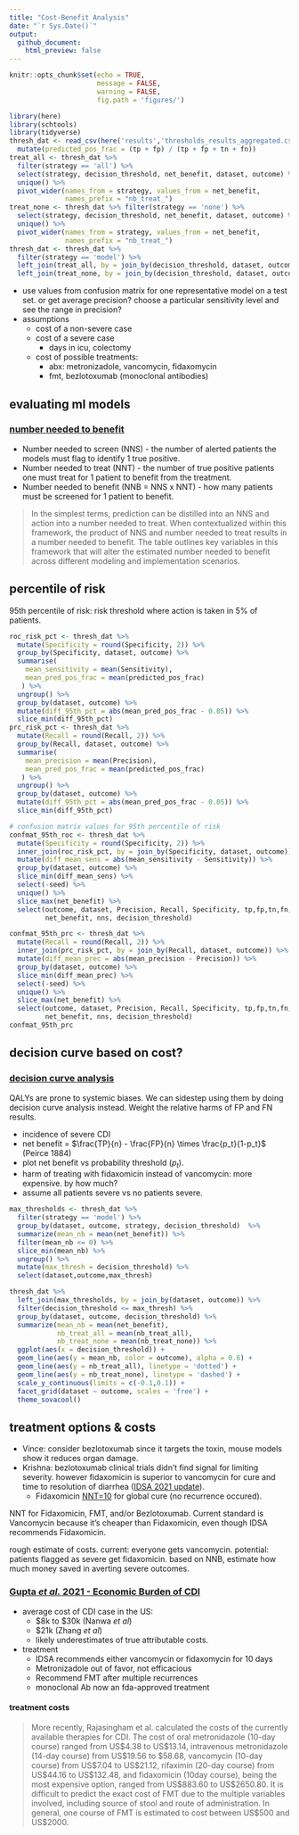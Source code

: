 ```yaml
---
title: "Cost-Benefit Analysis"
date: "`r Sys.Date()`"
output: 
  github_document:
    html_preview: false
---
```


```r
knitr::opts_chunk$set(echo = TRUE,
                      message = FALSE,
                      warning = FALSE,
                      fig.path = 'figures/')
```
```r
library(here)
library(schtools)
library(tidyverse)
thresh_dat <- read_csv(here('results','thresholds_results_aggregated.csv')) %>% 
  mutate(predicted_pos_frac = (tp + fp) / (tp + fp + tn + fn))
treat_all <- thresh_dat %>% 
  filter(strategy == 'all') %>% 
  select(strategy, decision_threshold, net_benefit, dataset, outcome) %>% 
  unique() %>% 
  pivot_wider(names_from = strategy, values_from = net_benefit, 
              names_prefix = "nb_treat_")
treat_none <- thresh_dat %>% filter(strategy == 'none') %>% 
  select(strategy, decision_threshold, net_benefit, dataset, outcome) %>% 
  unique() %>% 
  pivot_wider(names_from = strategy, values_from = net_benefit, 
              names_prefix = "nb_treat_")
thresh_dat <- thresh_dat %>% 
  filter(strategy == 'model') %>% 
  left_join(treat_all, by = join_by(decision_threshold, dataset, outcome)) %>% 
  left_join(treat_none, by = join_by(decision_threshold, dataset, outcome))
```

- use values from confusion matrix for one representative model on a test set. or get average precision? choose a particular sensitivity level and see the range in precision?
- assumptions
  - cost of a non-severe case
  - cost of a severe case
    - days in icu, colectomy
  - cost of possible treatments:
    - abx: metronizadole, vancomycin, fidaxomycin
    - fmt, bezlotoxumab (monoclonal antibodies) 


## evaluating ml models

### [number needed to benefit](https://academic.oup.com/jamia/article-abstract/26/12/1655/5516459)

- Number needed to screen (NNS) - the number of alerted patients the models must flag to identify 1 true positive. 
- Number needed to treat (NNT) - the number of true positive patients one must treat for 1 patient to benefit from the treatment.
- Number needed to benefit (NNB = NNS x NNT) - how many patients must be screened for 1 patient to benefit.

> In the simplest terms, prediction can be distilled into an NNS and action into a number needed to treat. When contextualized within this framework, the product of NNS and number needed to treat results in a number needed to benefit. The table outlines key variables in this framework that will alter the estimated number needed to benefit across different modeling and implementation scenarios.

## percentile of risk

95th percentile of risk: risk threshold where action is taken in 5% of patients.

```r
roc_risk_pct <- thresh_dat %>% 
  mutate(Specificity = round(Specificity, 2)) %>%
  group_by(Specificity, dataset, outcome) %>%
  summarise(
    mean_sensitivity = mean(Sensitivity),
    mean_pred_pos_frac = mean(predicted_pos_frac)
   ) %>% 
  ungroup() %>%
  group_by(dataset, outcome) %>%
  mutate(diff_95th_pct = abs(mean_pred_pos_frac - 0.05)) %>%
  slice_min(diff_95th_pct)
prc_risk_pct <- thresh_dat %>% 
  mutate(Recall = round(Recall, 2)) %>%
  group_by(Recall, dataset, outcome) %>%
  summarise(
    mean_precision = mean(Precision),
    mean_pred_pos_frac = mean(predicted_pos_frac)
   ) %>% 
  ungroup() %>%
  group_by(dataset, outcome) %>% 
  mutate(diff_95th_pct = abs(mean_pred_pos_frac - 0.05)) %>%
  slice_min(diff_95th_pct)

# confusion matrix values for 95th percentile of risk
confmat_95th_roc <- thresh_dat %>% 
  mutate(Specificity = round(Specificity, 2)) %>%
  inner_join(roc_risk_pct, by = join_by(Specificity, dataset, outcome)) %>% 
  mutate(diff_mean_sens = abs(mean_sensitivity - Sensitivity)) %>% 
  group_by(dataset, outcome) %>% 
  slice_min(diff_mean_sens) %>% 
  select(-seed) %>% 
  unique() %>% 
  slice_max(net_benefit) %>% 
  select(outcome, dataset, Precision, Recall, Specificity, tp,fp,tn,fn,
         net_benefit, nns, decision_threshold)

confmat_95th_prc <- thresh_dat %>% 
  mutate(Recall = round(Recall, 2)) %>% 
  inner_join(prc_risk_pct, by = join_by(Recall, dataset, outcome)) %>% 
  mutate(diff_mean_prec = abs(mean_precision - Precision)) %>% 
  group_by(dataset, outcome) %>% 
  slice_min(diff_mean_prec) %>% 
  select(-seed) %>% 
  unique() %>% 
  slice_max(net_benefit) %>% 
  select(outcome, dataset, Precision, Recall, Specificity, tp,fp,tn,fn,
         net_benefit, nns, decision_threshold)
confmat_95th_prc
```


## decision curve based on cost?

### [decision curve analysis](https://journals.sagepub.com/doi/10.1177/0272989X06295361)

QALYs are prone to systemic biases. 
We can sidestep using them by doing decision curve analysis instead.
Weight the relative harms of FP and FN results.

- incidence of severe CDI
- net benefit = $\frac{TP}{n} - \frac{FP}{n} \times \frac{p_t}{1-p_t}$ (Peirce 1884)
- plot net benefit vs probability threshold ($p_t$).
- harm of treating with fidaxomicin instead of vancomycin: more expensive. by how much?
- assume all patients severe vs no patients severe.

```r
max_thresholds <- thresh_dat %>% 
  filter(strategy == 'model') %>% 
  group_by(dataset, outcome, strategy, decision_threshold)  %>% 
  summarize(mean_nb = mean(net_benefit)) %>% 
  filter(mean_nb <= 0) %>% 
  slice_min(mean_nb) %>% 
  ungroup() %>% 
  mutate(max_thresh = decision_threshold) %>% 
  select(dataset,outcome,max_thresh)

thresh_dat %>% 
  left_join(max_thresholds, by = join_by(dataset, outcome)) %>% 
  filter(decision_threshold <= max_thresh) %>% 
  group_by(dataset, outcome, decision_threshold) %>% 
  summarize(mean_nb = mean(net_benefit),
            nb_treat_all = mean(nb_treat_all),
            nb_treat_none = mean(nb_treat_none)) %>% 
  ggplot(aes(x = decision_threshold)) +
  geom_line(aes(y = mean_nb, color = outcome), alpha = 0.6) +
  geom_line(aes(y = nb_treat_all), linetype = 'dotted') +
  geom_line(aes(y = nb_treat_none), linetype = 'dashed') +
  scale_y_continuous(limits = c(-0.1,0.1)) +
  facet_grid(dataset ~ outcome, scales = 'free') +
  theme_sovacool()
```


## treatment options & costs

- Vince: consider bezlotoxumab since it targets the toxin, mouse models show it reduces organ damage.
- Krishna: bezlotoxumab clinical trials didn't find signal for limiting severity. however fidaxomicin is superior to vancomycin for cure and time to resolution of diarrhea ([IDSA 2021 update](https://doi.org/10.1093/cid/ciab549)).
  - Fidaxomicin [NNT=10](https://thennt.com/nnt/oral-fidaxomicin-versus-vancomycin-clostridioides-difficile-infection/) for global cure (no recurrence occured).

NNT for Fidaxomicin, FMT, and/or Bezlotoxumab. Current standard is Vancomycin
because it's cheaper than Fidaxomicin, even though IDSA recommends Fidaxomicin.

rough estimate of costs.
current: everyone gets vancomycin.
potential: patients flagged as severe get fidaxomicin. based on NNB, estimate
how much money saved in averting severe outcomes.

### [Gupta _et al._ 2021 - Economic Burden of CDI](https://journals.sagepub.com/doi/10.1177/17562848211018654)

- average cost of CDI case in the US: 
  - \$8k to \$30k (Nanwa _et al_)
  - \$21k (Zhang _et al_)
  - likely underestimates of true attributable costs.
- treatment   
  - IDSA recommends either vancomycin or fidaxomycin for 10 days
  - Metronizadole out of favor, not efficacious
  - Recommend FMT after multiple recurrences
  - monoclonal Ab now an fda-approved treatment

#### treatment costs

> More recently, Rajasingham et al. calculated the costs of the currently
> available therapies for CDI.
> The cost of oral metronidazole (10-day course) ranged from US$4.38 to
> US$13.14, intravenous metronidazole (14-day course) from US$19.56 to $58.68,
> vancomycin (10-day course) from US$7.04 to US$21.12, rifaximin (20-day course)
> from US$44.16 to US$132.48, and fidaxomicin (10day course), being the most
> expensive option, ranged from US$883.60 to US$2650.80. It is difficult to
> predict the exact cost of FMT due to the multiple variables involved, including
> source of stool and route of administration. In general, one course of FMT is
> estimated to cost between US$500 and US$2000.


